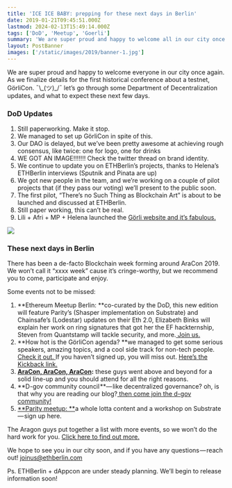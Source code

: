 ```yaml
---
title: 'ICE ICE BABY: prepping for these next days in Berlin'
date: 2019-01-21T09:45:51.000Z
lastmod: 2024-02-13T15:49:14.000Z
tags: ['DoD', 'Meetup', 'Goerli']
summary: 'We are super proud and happy to welcome all in our city once again.'
layout: PostBanner
images: ['/static/images/2019/banner-1.jpg']
---
```


We are super proud and happy to welcome everyone in our city once again. As we finalize details for the first historical conference about a testnet, GörliCon. ¯\\\_(ツ)\_/¯ let’s go through some Department of Decentralization updates, and what to expect these next few days.

### DoD Updates

1. Still paperworking. Make it stop.
2. We managed to set up GörliCon in spite of this.
3. Our DAO is delayed, but we’ve been pretty awesome at achieving rough consensus, like twice: one for logo, one for drinks
4. WE GOT AN IMAGE!!!!!!! Check the twitter thread on brand identity.
5. We continue to update you on ETHBerlin’s projects, thanks to Helena’s ETHBerlin interviews (Sputnik and Pinata are up)
6. We got new people in the team, and we’re working on a couple of pilot projects that (if they pass our voting) we’ll present to the public soon.
7. The first pilot, “There’s no Such Thing as Blockchain Art” is about to be launched and discussed at ETHBerlin.
8. Still paper working, this can’t be real.
9. Lili + Afri + MP + Helena launched the [Görli website and it’s fabulous.](https://goerli.net)

![](/static/images/logo.png)

### **These next days in Berlin**

There has been a de-facto Blockchain week forming around AraCon 2019. We won’t call it “xxxx week” cause it’s cringe-worthy, but we recommend you to come, participate and enjoy.

Some events not to be missed:

1. **Ethereum Meetup Berlin: **co-curated by the DoD, this new edition will feature Parity’s (Shasper implementation on Substrate) and Chainsafe’s (Lodestar) updates on their Eth 2.0, Elizabeth Binks will explain her work on ring signatures that got her the EF hackternship, Steven from Quantstamp will tackle security, and more.[ Join us.](https://www.meetup.com/de-DE/Berlin-Ethereum-Meetup/events/258123976/)
2. **How hot is the GörliCon agenda? **we managed to get some serious speakers, amazing topics, and a cool side track for non-tech people. [Check it out. ](https://docs.google.com/spreadsheets/d/1WAwlhrvr5HRqR58rfEa50znefCd_ZzaAItAD8DeXD1Q/edit#gid=1608036595)If you haven’t signed up, you will miss out. [Here’s the Kickback link.](https://kickback.events/event/0xe2d2c31c68626b6c1301a49ed50854e1cae0c8fa)
3. [**AraCon, AraCon, AraCon**](https://aracon.one)**:** these guys went above and beyond for a solid line-up and you should attend for all the right reasons.
4. **D-gov community council **— like decentralized governance? oh, is that why you are reading our blog?[ then come join the d-gov community!](https://wiki.dgov.foundation/events/dgov-community-council)
5. [**Parity meetup: **](https://www.meetup.com/parity/events/257404166/)a whole lotta content and a workshop on Substrate — sign up here.

The Aragon guys put together a list with more events, so we won’t do the hard work for you. [Click here to find out more.](https://aracon.one/satellite-events)

We hope to see you in our city soon, and if you have any questions — reach out! joinus@ethberlin.com

Ps. ETHBerlin + dAppcon are under steady planning. We’ll begin to release information soon!
